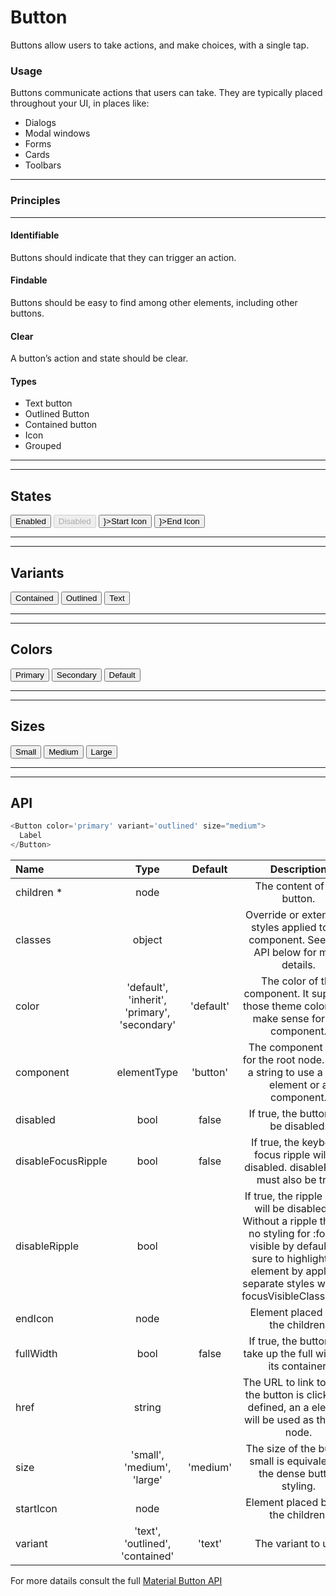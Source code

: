 
# Button

Buttons allow users to take actions, and make choices, with a single tap.

### Usage

Buttons communicate actions that users can take. They are typically placed throughout your UI, in places like:
- Dialogs
- Modal windows
- Forms
- Cards
- Toolbars

***

### Principles

***

#### Identifiable

Buttons should indicate that they can trigger an action.

#### Findable

Buttons should be easy to find among other elements, including other buttons.

#### Clear

A button’s action and state should be clear.

#### Types
- Text button
- Outlined Button
- Contained button
- Icon
- Grouped

***
***
## States

<Preview>
  <Provider theme={themes.natura.light}>
    <div  style={{ padding: '20px'}}>
      <Button style={{ margin: '0 10px'}} color='primary' variant='contained' size="medium">Enabled</Button>
      <Button style={{ margin: '0 10px'}} color='secondary' variant='contained' size="medium" disabled>Disabled</Button>
      <Button style={{ margin: '0 10px'}} color='default' variant='text' size="medium" startIcon={<Delete />}>Start Icon</Button>
      <Button style={{ margin: '0 10px'}} color='primary' variant='outlined' size="medium" endIcon={<Delete />}>End Icon</Button>
    </div>
  </Provider>
</Preview>

***
***
## Variants

<Preview>
  <Provider theme={themes.natura.light}>
    <div style={{ padding: '20px'}}>
      <Button style={{ margin: '0 10px'}} color='primary' variant='contained' size="medium">Contained</Button>
      <Button style={{ margin: '0 10px'}} color='primary' variant='outlined' size="medium">Outlined</Button>
      <Button style={{ margin: '0 10px'}} color='primary' variant='text' size="medium">Text</Button>
    </div>
  </Provider>
</Preview>

***
***
## Colors
<Preview>
  <Provider theme={themes.natura.light}>
    <div style={{ padding: '20px'}}>
      <Button style={{ margin: '0 10px'}} color='primary' variant='contained' size="medium">Primary</Button>
      <Button style={{ margin: '0 10px'}} color='secondary' variant='contained' size="medium">Secondary</Button>
      <Button style={{ margin: '0 10px'}} color='default' variant='contained' size="medium">Default</Button>
    </div>
  </Provider>
</Preview>

***
***
## Sizes

<Preview>
  <Provider theme={themes.natura.light}>
    <div style={{ padding: '20px'}}>
      <Button style={{ margin: '0 10px'}} color='primary' variant='contained' size="small">Small</Button>
      <Button style={{ margin: '0 10px'}} color='primary' variant='contained' size="medium">Medium</Button>
      <Button style={{ margin: '0 10px'}} color='primary' variant='contained' size="large">Large</Button>
    </div>
  </Provider>
</Preview>

***
***
## API

```js highlight-line="2"
<Button color='primary' variant='outlined' size="medium">
  Label
</Button>
```

| Name                      | Type                                            | Default                       | Description
| :--                       | :-:                                             | :-:                           | :-:                       |
| children *                | node                                            |                               | The content of the button.
| classes                   | object                                          |                               | Override or extend the styles applied to the component. See CSS API below for more details.
| color                     | 'default', 'inherit', 'primary', 'secondary'    | 'default'                     | The color of the component. It supports those theme colors that make sense for this component.
| component                 | elementType                                     | 'button'                      | The component used for the root node. Either a string to use a DOM element or a component.
| disabled                  | bool                                            | false                         | If true, the button will be disabled.
| disableFocusRipple        | bool                                            | false                         | If true, the keyboard focus ripple will be disabled. disableRipple must also be true.
| disableRipple             | bool                                            |                               | If true, the ripple effect will be disabled. ⚠️ Without a ripple there is no styling for :focus-visible by default. Be sure to highlight the element by applying separate styles with the focusVisibleClassName.
| endIcon                   | node                                            |                               | Element placed after the children.
| fullWidth                 | bool                                            | false                         | If true, the button will take up the full width of its container.
| href                      | string                                          |                               | The URL to link to when the button is clicked. If defined, an a element will be used as the root node.
| size                      | 'small', 'medium', 'large'                      | 'medium'                      | The size of the button. small is equivalent to the dense button styling.
| startIcon                 | node                                            |                               | Element placed before the children.
| variant                   | 'text', 'outlined', 'contained'                 | 'text'                        | The variant to use.

For more datails consult the full [Material Button API](https://material-ui.com/api/button/)
